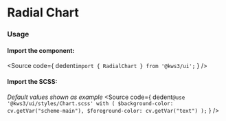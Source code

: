 
<Version />

# Radial Chart

<Meta of={Stories} />
<Canvas of={Stories.Main} />
<Controls />

### Usage
#### Import the component:
<Source
  code={
    dedent`import { RadialChart } from '@kws3/ui';`
  }
/>

#### Import the SCSS:
_Default values shown as example_
<Source
  code={
    dedent`
    @use '@kws3/ui/styles/Chart.scss' with (
      $background-color: cv.getVar("scheme-main"),
      $foreground-color: cv.getVar("text")
    );
    `
  }
/>
